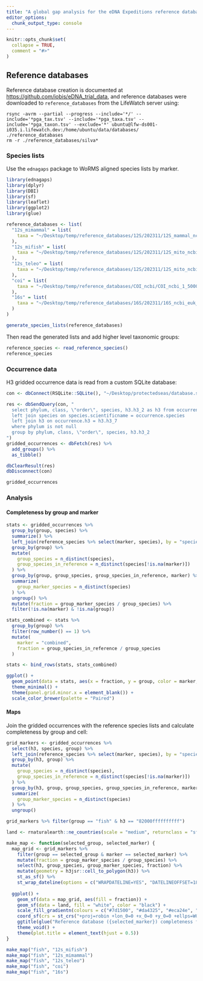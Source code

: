 ```yaml
---
title: "A global gap analysis for the eDNA Expeditions reference databases"
editor_options: 
  chunk_output_type: console
---
```


```r
knitr::opts_chunk$set(
  collapse = TRUE,
  comment = "#>"
)
```

## Reference databases

Reference database creation is documented at <https://github.com/iobis/eDNA_trial_data>, and reference databases were downloaded to `reference_databases` from the LifeWatch server using:

```
rsync -avrm --partial --progress --include='*/' --include='*pga_tax.tsv' --include='*pga_taxa.tsv' --include='*pga_taxon.tsv' --exclude='*' ubuntu@lfw-ds001-i035.i.lifewatch.dev:/home/ubuntu/data/databases/ ./reference_databases
rm -r ./reference_databases/silva*
```

### Species lists

Use the `ednagaps` package to WoRMS aligned species lists by marker.

```r
library(ednagaps)
library(dplyr)
library(DBI)
library(sf)
library(leaflet)
library(ggplot2)
library(glue)
```

```r
reference_databases <- list(
  "12s_mimammal" = list(
    taxa = "~/Desktop/temp/reference_databases/12S/202311/12S_mammal_ncbi_1_50000_pcr_pga_taxa.tsv"
  ),
  "12s_mifish" = list(
    taxa = "~/Desktop/temp/reference_databases/12S/202311/12S_mito_ncbi_1_50000_mifish_pcr_pga_taxa.tsv"
  ),
  "12s_teleo" = list(
    taxa = "~/Desktop/temp/reference_databases/12S/202311/12S_mito_ncbi_1_50000_teleo_pcr_pga_taxa.tsv"
  ),
  "coi" = list(
    taxa = "~/Desktop/temp/reference_databases/COI_ncbi/COI_ncbi_1_50000_pcr_pga_taxon.tsv"
  ),
  "16s" = list(
    taxa = "~/Desktop/temp/reference_databases/16S/202311/16S_ncbi_euk_1_50000_pga_taxa.tsv"
  )
)

generate_species_lists(reference_databases)
```

Then read the generated lists and add higher level taxonomic groups:

```r
reference_species <- read_reference_species()
reference_species
```

### Occurrence data

H3 gridded occurrence data is read from a custom SQLite database:

```r
con <- dbConnect(RSQLite::SQLite(), "~/Desktop/protectedseas/database.sqlite")

res <- dbSendQuery(con, "
  select phylum, class, \"order\", species, h3.h3_2 as h3 from occurrence
  left join species on species.scientificname = occurrence.species
  left join h3 on occurrence.h3 = h3.h3_7
  where phylum is not null
  group by phylum, class, \"order\", species, h3.h3_2
")
gridded_occurrences <- dbFetch(res) %>% 
  add_groups() %>%
  as_tibble()

dbClearResult(res)
dbDisconnect(con)

gridded_occurrences
```

### Analysis

#### Completeness by group and marker

```r
stats <- gridded_occurrences %>%
  group_by(group, species) %>%
  summarize() %>% 
  left_join(reference_species %>% select(marker, species), by = "species") %>%
  group_by(group) %>%
  mutate(
    group_species = n_distinct(species),
    group_species_in_reference = n_distinct(species[!is.na(marker)])
  ) %>%
  group_by(group, group_species, group_species_in_reference, marker) %>%
  summarize(
    group_marker_species = n_distinct(species)
  ) %>%
  ungroup() %>% 
  mutate(fraction = group_marker_species / group_species) %>%
  filter(!is.na(marker) & !is.na(group))

stats_combined <- stats %>%
  group_by(group) %>% 
  filter(row_number() == 1) %>%
  mutate(
    marker = "combined",
    fraction = group_species_in_reference / group_species
  )

stats <- bind_rows(stats, stats_combined)

ggplot() +
  geom_point(data = stats, aes(x = fraction, y = group, color = marker, shape = marker), size = 3) +
  theme_minimal() +
  theme(panel.grid.minor.x = element_blank()) +
  scale_color_brewer(palette = "Paired")
```

#### Maps

Join the gridded occurrences with the reference species lists and calculate completeness by group and cell:

```r
grid_markers <- gridded_occurrences %>%
  select(h3, species, group) %>%
  left_join(reference_species %>% select(marker, species), by = "species") %>%
  group_by(h3, group) %>%
  mutate(
    group_species = n_distinct(species),
    group_species_in_reference = n_distinct(species[!is.na(marker)])
  ) %>%
  group_by(h3, group, group_species, group_species_in_reference, marker) %>%
  summarize(
    group_marker_species = n_distinct(species)
  ) %>%
  ungroup()

grid_markers %>% filter(group == "fish" & h3 == "82000ffffffffff")
```

```r
land <- rnaturalearth::ne_countries(scale = "medium", returnclass = "sf")

make_map <- function(selected_group, selected_marker) {
  map_grid <- grid_markers %>%
    filter(group == selected_group & marker == selected_marker) %>%
    mutate(fraction = group_marker_species / group_species) %>%
    select(h3, group_species, group_marker_species, fraction) %>%
    mutate(geometry = h3jsr::cell_to_polygon(h3)) %>%
    st_as_sf() %>%
    st_wrap_dateline(options = c("WRAPDATELINE=YES", "DATELINEOFFSET=180"))
  
  ggplot() +
    geom_sf(data = map_grid, aes(fill = fraction)) +
    geom_sf(data = land, fill = "white", color = "black") +
    scale_fill_gradientn(colours = c("#7d1500", "#da4325", "#eca24e", "#e7e2bc", "#5cc3af", "#0a6265"), values = seq(0, 1, 0.2)) +
    coord_sf(crs = st_crs("+proj=robin +lon_0=0 +x_0=0 +y_0=0 +ellps=WGS84 +datum=WGS84 +units=m +no_defs")) +
    ggtitle(glue("Reference database ({selected_marker}) completeness for {selected_group}")) +
    theme_void() +
    theme(plot.title = element_text(hjust = 0.5))
}

make_map("fish", "12s_mifish")
make_map("fish", "12s_mimammal")
make_map("fish", "12s_teleo")
make_map("fish", "coi")
make_map("fish", "16s")
```
